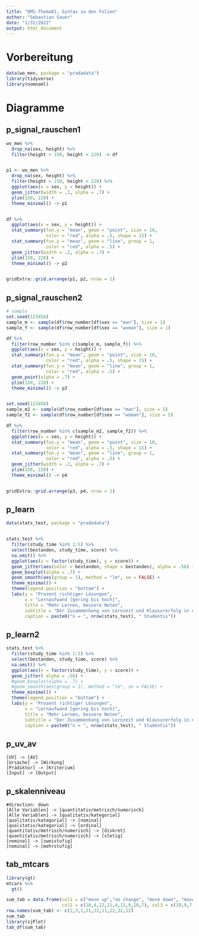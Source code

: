```yaml
---
title: "QM1-Thema01, Syntax zu den Folien"
author: "Sebastian Sauer"
date: "1/31/2022"
output: html_document
---
```


# Vorbereitung

```r
data(wo_men, package = "pradadata")
library(tidyverse)
library(nomnoml)
```

# Diagramme

## p_signal_rauschen1

```r
wo_men %>%
  drop_na(sex, height) %>%
  filter(height > 150, height < 220) -> df


p1 <- wo_men %>%
  drop_na(sex, height) %>%
  filter(height > 150, height < 220) %>%
  ggplot(aes(x = sex, y = height)) +
  geom_jitter(width = .2, alpha = .7) +
  ylim(150, 220) +
  theme_minimal() -> p1


df %>%
  ggplot(aes(x = sex, y = height)) +
  stat_summary(fun.y = "mean", geom = "point", size = 10,
               color = "red", alpha = .5, shape = 15) +
  stat_summary(fun.y = "mean", geom = "line", group = 1,
               color = "red", alpha = .5) +
  geom_jitter(width = .2, alpha = .7) +
  ylim(150, 220) +
  theme_minimal() -> p2


gridExtra::grid.arrange(p1, p2, nrow = 1)
```




## p_signal_rauschen2



```r

# sample
set.seed(123456)
sample_m <- sample(df$row_number[df$sex == "man"], size = 1)
sample_f <- sample(df$row_number[df$sex == "woman"], size = 1)

df %>%
  filter(row_number %in% c(sample_m, sample_f)) %>%
  ggplot(aes(x = sex, y = height)) +
  stat_summary(fun.y = "mean", geom = "point", size = 10,
               color = "red", alpha = .5, shape = 15) +
  stat_summary(fun.y = "mean", geom = "line", group = 1,
               color = "red", alpha = .5) +
  geom_point(alpha = .7) +
  ylim(150, 220) +
  theme_minimal() -> p3


set.seed(123456)
sample_m2 <- sample(df$row_number[df$sex == "man"], size = 5)
sample_f2 <- sample(df$row_number[df$sex == "woman"], size = 5)

df %>%
  filter(row_number %in% c(sample_m2, sample_f2)) %>%
  ggplot(aes(x = sex, y = height)) +
  stat_summary(fun.y = "mean", geom = "point", size = 10,
               color = "red", alpha = .5, shape = 15) +
  stat_summary(fun.y = "mean", geom = "line", group = 1,
               color = "red", alpha = .5) +
  geom_jitter(width = .2, alpha = .7) +
  ylim(150, 220) +
  theme_minimal() -> p4


gridExtra::grid.arrange(p3, p4, nrow = 1)

```




## p_learn




```r
data(stats_test, package = "pradadata")


stats_test %>%
  filter(study_time %in% 1:5) %>%
  select(bestanden, study_time, score) %>%
  na.omit() %>%
  ggplot(aes(x = factor(study_time), y = score)) +
  geom_jitter(aes(color = bestanden, shape = bestanden), alpha = .56) +
  geom_boxplot(alpha = .7) +
  geom_smooth(aes(group = 1), method = "lm", se = FALSE) +
  theme_minimal() +
  theme(legend.position = "bottom") +
  labs(y = "Prozent richtiger Lösungen",
       x = "Lernaufwand [gering bis hoch]",
       title = "Mehr Lernen, bessere Noten",
       subtitle = "Der Zusammenhang von Lernzeit und Klausurerfolg in der Statistik",
       caption = paste0("n = ", nrow(stats_test), " Studentis"))
```



## p_learn2

```r

stats_test %>%
  filter(study_time %in% 1:5) %>%
  select(bestanden, study_time, score) %>%
  na.omit() %>%
  ggplot(aes(x = factor(study_time), y = score)) +
  geom_jitter( alpha = .56) +
  #geom_boxplot(alpha = .7) +
  #geom_smooth(aes(group = 1), method = "lm", se = FALSE) +
  theme_minimal() +
  theme(legend.position = "bottom") +
  labs(y = "Prozent richtiger Lösungen",
       x = "Lernaufwand [gering bis hoch]",
       title = "Mehr Lernen, bessere Noten",
       subtitle = "Der Zusammenhang von Lernzeit und Klausurerfolg in der Statistik",
       caption = paste0("n = ", nrow(stats_test), " Studentis"))
```




## p_uv_av


```nomnoml
[UV] -> [AV]
[Ursache] -> [Wirkung]
[Prädiktor] -> [Kriterium]
[Input] -> [Output]

```



## p_skalenniveau


```nomnoml
#direction: down
[Alle Variablen] -> [quantitativ/metrisch/numerisch]
[Alle Variablen] -> [qualitativ/kategorial]
[qualitativ/kategorial] -> [nominal]
[qualitativ/kategorial] -> [ordinal]
[quantitativ/metrisch/numerisch] -> [diskret]
[quantitativ/metrisch/numerisch] -> [stetig]
[nominal] -> [zweistufig]
[nominal] -> [mehrstufig]
```



## tab_mtcars


```r
library(gt)
mtcars %>% 
  gt()  
```


```r
sum_tab = data.frame(col1 = c("move up","no change", "move down", "move up", "no change","move down","move up","no change","move down"), 
                     col2 = c(10,4,12,11,4,11,9,10,7), col3 = c(10,9,7,5,16,5,6,14,6))
row.names(sum_tab) <- c(2,3,1,21,31,11,22,32,12)
sum_tab
library(sjPlot)
tab_df(sum_tab)
```

